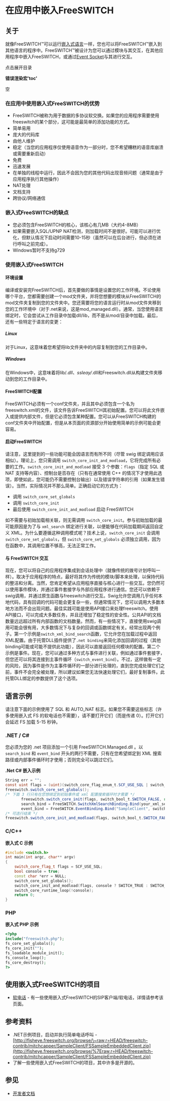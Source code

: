 # 在应用中嵌入FreeSWITCH

## 关于

就像FreeSWITCH™可以运行[嵌入式语言](https://web.archive.org/web/20170201173729/https://wiki.freeswitch.org/wiki/Languages%5Ffor%5FCall%5FControl)一样，您也可以将FreeSWITCH™嵌入到其他语言的程序中。FreeSWITCH™被设计为您可以通过模块与其交互，在其他应用程序中嵌入FreeSWITCH，或通过[Event Socket](https://wiki.freeswitch.org/wiki/Event%5FSocket "Event Socket")与其进行交互。

点击展开目录

**错误渲染宏'toc'**

空

### 在应用中使用嵌入式FreeSWITCH的优势

* FreeSWITCH被称为用于数据的多协议软交换。如果您的应用程序需要使用freeswitch的某个部分，这可能是最简单的添加功能的方式。
* 简单易用
* 庞大的代码库
* 由他人维护
* 稳定（当您的应用程序仅使用语音作为一部分时，您不希望糟糕的语音库崩溃或需要重新启动）
* 免费
* 迅速发展
* 在单独的线程中运行，因此不会因为您的其他代码出现音频问题（通常是由于应用程序执行其他操作）
* NAT处理
* 文档支持
* 跨协议/网络通信

### 嵌入式FreeSWITCH的缺点

* 您必须包含FreeSWITCH的核心，该核心有几MB（大约4-8MB）
* 如果需要嵌入SQL/UPNP NAT检测，则加载时间不是很好。可能可以进行优化，但默认情况下启动时间需要10-15秒（虽然可以在后台进行，但必须在进行呼叫之前完成）。
* Windows暂时不支持g729

### 使用嵌入式FreeSWITCH

#### 环境设置

编译或安装完FreeSWITCH后，首先要做的事情是设置您的工作环境。不论使用哪个平台，您都需要创建一个mod文件夹，并将您想要的模块从FreeSWITCH的mod文件夹复制到您的文件夹中。您还需要将您的语言运行时从mod文件夹移到您的工作环境中（对于.net来说，这是mod_managed.dll）。通常，当您使用语言绑定时，它会尝试从工作目录中加载dll/lib，而不是从mod/目录中加载。最后，还有一些特定于语言的变更：

##### Linux

对于Linux，这意味着您希望将lib文件夹中的内容复制到您的工作目录中。

##### Windows

在Windows中，这意味着将lib/*.dll、ssleay/*.dll和Freeswitch.dll从构建文件夹移动到您的工作目录中。

#### FreeSWITCH配置

FreeSWITCH必须有一个conf文件夹，并且其中必须包含一个名为freeswitch.xml的文件，该文件告诉FreeSWITCH其初始配置。您可以将此文件嵌入或提供内部文件，但是它必须包含某种配置。您可以从FreeSWITCH构建的conf文件夹中开始配置，但是从本页面的资源部分开始使用简单的示例可能会更容易。

#### 启动FreeSWITCH

请注意，这里提到的一些功能可能会因语言而有所不同（尽管 swig 绑定调用应该相似）。理论上，您只需调用 `switch_core_init_and_modload`，它将完成所有必要的工作。`switch_core_init_and_modload` 接受 3 个参数：`flags`（指定 SQL 或 NAT 支持等内容）、控制台是否存在（只有在通常使用 C++ 的情况下才使用此选项，即使如此，您可能仍不需要控制台输出）以及错误字符串的引用（如果发生错误）。当然，实际情况并不那么简单。正确启动它的方式为：

- 调用 `switch_core_set_globals`
- 调用 `switch_core_init`
- 最后使用 `switch_core_init_and_modload` 启动 FreeSWITCH

如不需要与初始加载相关联，则无需调用 `switch_core_init`。参与初始加载的最可能原因是为了与 `xml_search` 绑定进行关联，以便能够在代码加载期间返回自定义 XML。为什么要遵循这种调用模式呢？技术上说，`switch_core_init` 会调用 `switch_core_set_globals`，但 `switch_core_set_globals` 必须独立调用，因为在函数中，其调用位置不够高，无法正常工作。

#### 与 FreeSWITCH 交互

现在，您可以将自己的应用程序集成到会话处理中（就像传统的拨号计划呼叫一样）。取决于应用程序的特点，最好将其作为传统的模块/脚本来处理，以保持代码的整洁和分离。当然，您肯定希望从应用程序直接与核心进行一些交互。您仍然可以使用事件模块，并通过事件套接字与外部应用程序进行通信。您还可以依赖于swig调用，并通过原生函数与freeswitch进行交互。Swig允许您调用几乎任何本地代码，具有回调的代码可能会更复杂一些，但通常情况下，您可以调用大多数本地方法而不会出现问题。最佳实践可能是使用API接口来处理freeswitch。使用API接口，可以完成大多数任务，并且还增加了稳定性的安全性。公共API的文档数量远远超过所有内部函数的文档数量。然而，有一些情况下，直接使用swig调用可能会很有用，大多数情况下与复杂的回调或函数绑定有关。经常出现两个例子。第一个示例是`switch_xml_bind_search`函数，它允许您在加载过程中返回XML配置。由于托管DLL插件提供了`.net binding`来简化添加回调的过程（其他binding可能或可能不提供此功能），因此可以直接返回任何模块的配置。第二个示例是事件。现在，您可以通过多种方式与事件进行关联，例如通过事件套接字，但您还可以将其连接到主事件循环（`switch_event_bind`）。不过，这样做有一定的风险，因为事件是作为主事件循环的一部分进行处理的，直到您完成处理它们之前，事件不会完全被处理，所以建议如果您无法快速处理它们，最好复制事件。此托管DLL绑定的参数提供了这个选项。

## 语言示例

请注意下面的示例使用了 SQL 和 AUTO\_NAT 标志。如果您不需要这些标志（许多使用嵌入式 FS 的软电话也不需要），请不要打开它们（而是传递 0）。打开它们会延迟 FS 加载 5-15 秒钟。

### .NET / C#

您必须为您的 .net 项目添加一个引用 FreeSWITCH.Managed.dll 。以 `search_bind` 和 `event_bind` 开头的两行不需要，只有在您希望绑定到 XML 搜索路径或内部事件循环时才使用；否则完全可以跳过它们。

**.Net C# 嵌入示例**

```c#
String err = "";
const uint flags = (uint)(switch_core_flag_enum_t.SCF_USE_SQL | switch_core_flag_enum_t.SCF_USE_AUTO_NAT);
freeswitch.switch_core_set_globals();
/* 下面 3 行只有在您想绑定到初始事件或 xml 配置搜索循环时才需要 */
       freeswitch.switch_core_init(flags, switch_bool_t.SWITCH_FALSE, ref err);		
       search_bind = FreeSWITCH.SwitchXmlSearchBinding.Bind(your_xml_search_func, switch_xml_section_enum_t.SWITCH_XML_SECTION_CONFIG);
       event_bind = FreeSWITCH.EventBinding.Bind("SampleClient", switch_event_types_t.SWITCH_EVENT_ALL, null, your_event_handler_func, true);
/* 可选行结束 */
freeswitch.switch_core_init_and_modload(flags, switch_bool_t.SWITCH_FALSE, ref err);
```
  
  
### C/C++

**嵌入式 C 示例**

```cpp
#include <switch.h>
int main(int argc, char** argv)
{
	switch_core_flag_t flags = SCF_USE_SQL;
	bool console = true;
	const char *err = NULL; 	
	switch_core_set_globals();	
	switch_core_init_and_modload(flags, console ? SWITCH_TRUE : SWITCH_FALSE, &err);
	switch_core_runtime_loop(!console);	
	return 0;
}
```

### PHP

**嵌入式 PHP 示例**

```php
<?php
include("freeswitch.php");
fs_core_set_globals();
fs_core_init("");
fs_loadable_module_init();
fs_console_loop();
fs_core_destroy();
?>
```

## 使用嵌入式FreeSWITCH的项目

- [软电话](https://wiki.freeswitch.org/wiki/Softphones "软电话") \- 有一些使用嵌入式FreeSWITCH的SIP客户端/软电话，详情请参考该页面。

## 参考资料

- .NET示例项目，启动并执行简单电话呼叫 - [http://fisheye.freeswitch.org/browse/\~raw,r=HEAD/freeswitch-contrib/mitchcapper/SampleClient/FSSampleEmbeddedClient.zip](http://fisheye.freeswitch.org/browse/%7Eraw,r=HEAD/freeswitch-contrib/mitchcapper/SampleClient/FSSampleEmbeddedClient.zip)
- 了解一些使用嵌入式FreeSWITCH的项目，其中许多是开源的。

## 参见

- [开发者文档](https://wiki.freeswitch.org/wiki/Documentation/Developer%5FDocumentation "Documentation/Developer Documentation")